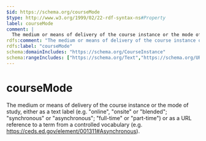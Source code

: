 ```yaml
---
$id: https://schema.org/courseMode
$type: http://www.w3.org/1999/02/22-rdf-syntax-ns#Property
label: courseMode
comment: |
  The medium or means of delivery of the course instance or the mode of study, either as a text label (e.g. "online", "onsite" or "blended"; "synchronous" or "asynchronous"; "full-time" or "part-time") or as a URL reference to a term from a controlled vocabulary (e.g. https://ceds.ed.gov/element/001311#Asynchronous).
rdfs:comment: "The medium or means of delivery of the course instance or the mode of study, either as a text label (e.g. \"online\", \"onsite\" or \"blended\"; \"synchronous\" or \"asynchronous\"; \"full-time\" or \"part-time\") or as a URL reference to a term from a controlled vocabulary (e.g. https://ceds.ed.gov/element/001311#Asynchronous)."
rdfs:label: "courseMode"
schema:domainIncludes: "https://schema.org/CourseInstance"
schema:rangeIncludes: ["https://schema.org/Text","https://schema.org/URL"]
---
```


# courseMode

The medium or means of delivery of the course instance or the mode of study, either as a text label (e.g. "online", "onsite" or "blended"; "synchronous" or "asynchronous"; "full-time" or "part-time") or as a URL reference to a term from a controlled vocabulary (e.g. https://ceds.ed.gov/element/001311#Asynchronous).

